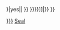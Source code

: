 <!-- Fair use tag, based on Template:Image-license-fairuse -->{{imbox
| type       = license
| image      = [[File:NotCommons-emblem-copyrighted.svg|64px|Copyrighted]]
| imageright = 
| text       = 本标志是某个[[政治实体]]或[[政府机构]]的官方[[徽章]]，受[[著作權法]]、[[商标法]]等法律保护，其著作权可能由该'''政治实体或机构'''持有。鉴于本标志：
#'''用以说明本图所涉的政府实体或机构'''；
#存放於美国服务器、并由非盈利的[http://wikimediafoundation.org/ 维基媒体基金会]經營的[[中文维基百科]]上；
故符合《[[美国著作權法]]》中的“合理使用”原则。若在维基百科或其他地方以其他原因使用本标志，可能侵犯版权。
<br />

使用本标志并不意味着该机构获得了维基百科或维基媒体基金会的认同，也不代表该机构认同维基百科或维基媒体基金会。请参阅[[Wikipedia:合理使用]]和[[Wikipedia:标志]]获得更多信息。<br />

|below={{#ifeq:{{{image_has_rationale|{{{image has rationale}}}}}}|yes|{{file other|[[Category:合理使用理據檢查完成影像]]}}|{{Uploader information|additional notes=
# 本标志只能用于展示[[徽章]]，请勿在其他地方使用。

}}{{file other|[[Category:合理使用理據待檢查影像]]}} }}
}}{{file other
| {{#if:{{{cat|}}}|[[Category:{{{cat}}}{{!}}{{{index|{{PAGENAME}}}}}]]|[[Category:官方徽章圖像{{!}}{{{index|{{PAGENAME}}}}}]]}}
}}{{Non-free media}}<noinclude>

{{documentation}}
[[Category:合理使用檔案模板|Seal]]
</noinclude>
